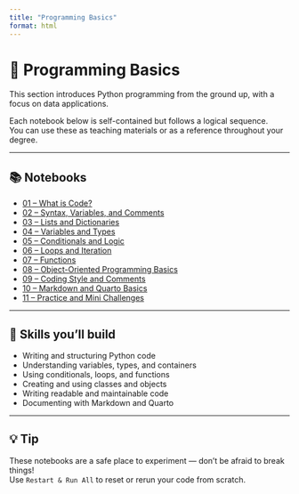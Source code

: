 ```yaml
---
title: "Programming Basics"
format: html
---
```


# 🧱 Programming Basics

This section introduces Python programming from the ground up, with a focus on data applications.

Each notebook below is self-contained but follows a logical sequence.  
You can use these as teaching materials or as a reference throughout your degree.

---

## 📚 Notebooks

- [01 – What is Code?](01_what_is_code.ipynb)
- [02 – Syntax, Variables, and Comments](02_syntax_variables_comments.ipynb)
- [03 – Lists and Dictionaries](03_lists_and_dicts.ipynb)
- [04 – Variables and Types](04_variables_and_types.ipynb)
- [05 – Conditionals and Logic](05_conditionals_and_logic.ipynb)
- [06 – Loops and Iteration](06_loops_and_iteration.ipynb)
- [07 – Functions](07_functions.ipynb)
- [08 – Object-Oriented Programming Basics](08_oop_basics.ipynb)
- [09 – Coding Style and Comments](09_coding_style_and_comments.ipynb)
- [10 – Markdown and Quarto Basics](10_markdown_and_quarto.ipynb)
- [11 – Practice and Mini Challenges](11_mini_challenges.ipynb)

---

## 🧠 Skills you'll build

- Writing and structuring Python code
- Understanding variables, types, and containers
- Using conditionals, loops, and functions
- Creating and using classes and objects
- Writing readable and maintainable code
- Documenting with Markdown and Quarto

---

## 💡 Tip

These notebooks are a safe place to experiment — don't be afraid to break things!  
Use `Restart & Run All` to reset or rerun your code from scratch.
